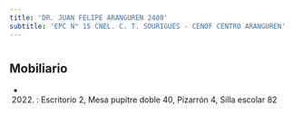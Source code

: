 ```yaml
---
title: 'DR. JUAN FELIPE ARANGUREN 2400'
subtitle: 'EPC N° 15 CNEL. C. T. SOURIGUES - CENOF CENTRO ARANGUREN'
---
```


#


## Mobiliario

*  (2022) : Escritorio 2, Mesa pupitre doble 40, Pizarrón 4, Silla escolar 82 



